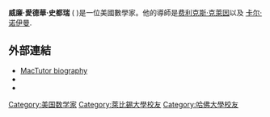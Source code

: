 {{NoteTA
|1=zh-cn:斯托里; zh-tw:史都瑞; 
}}
{{Infobox scientist
|name              = 威廉·愛德華·史都瑞
|image             = William Edward Story (1850-1930).png
|image_size        = 
|caption           = 
|birth_date        = {{birth date|1850|04|29|mf=y}}
|birth_place       = [[波士頓|波士頓]]
|death_date        = {{death date and age|1930|04|10|1850|04|29|mf=y}}
|death_place       = [[伍斯特_(麻薩諸塞州)|伍斯特 (麻薩諸塞州)]]
|nationality       = [[美國|美國]]
|fields            = [[數學|數學]]
|workplaces        = [[克拉克大學|克拉克大學]]
|alma_mater        = [[萊比錫大學|萊比錫大學]]
|doctoral_advisor  = [[卡尔·诺伊曼|卡尔·诺伊曼]]<br>[[Wilhelm_Scheibner|Wilhelm Scheibner]]
|doctoral_students = [[Linnaeus_Dowling|Linnaeus Dowling]]<br>[[所羅門·萊夫謝茨|所羅門·萊夫謝茨]]<br>[[Henry_Taber|Henry Taber]]
|known_for         = 
|awards            = 
}}
'''威廉·愛德華·史都瑞''' ({{bd|1850年|月29日|1930年|3月10日}} )是一位美國數學家。他的導師是[[费利克斯·克萊因|费利克斯·克萊因]]以及
[[卡尔·诺伊曼|卡尔·诺伊曼]].

==外部連結==
{{Wikisource-author}}
* [https://web.archive.org/web/20071023223015/http://www-gap.dcs.st-and.ac.uk/~history/Mathematicians/Story.html MacTutor biography]
* {{worldcat id|lccn-n83-29712}}
*{{MathGenealogy |id=7451 }}

{{Authority control}}
{{DEFAULTSORT:Story, William Edward}}

[[Category:美国数学家|Category:美国数学家]]
[[Category:萊比錫大學校友|Category:萊比錫大學校友]]
[[Category:哈佛大學校友|Category:哈佛大學校友]]
